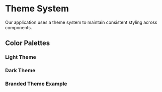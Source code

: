 
<Meta title="Theme/Documentation" />

# Theme System

Our application uses a theme system to maintain consistent styling across components.

## Color Palettes

### Light Theme

<ColorPalette>
  <ColorItem 
    title="Background Colors" 
    colors={defaultTheme.colors.background} 
  />
  <ColorItem 
    title="Foreground Colors" 
    colors={defaultTheme.colors.foreground}
  />
  <ColorItem 
    title="Avatar Colors" 
    colors={{
      'User Background': defaultTheme.colors.avatar.user.background,
      'User Foreground': defaultTheme.colors.avatar.user.foreground,
      'Assistant Background': defaultTheme.colors.avatar.assistant.background,
      'Assistant Foreground': defaultTheme.colors.avatar.assistant.foreground,
    }} 
  />
</ColorPalette>

### Dark Theme

<ColorPalette>
  <ColorItem 
    title="Background Colors" 
    colors={darkTheme.colors.background} 
  />
  <ColorItem 
    title="Foreground Colors" 
    colors={darkTheme.colors.foreground}
  />
  <ColorItem 
    title="Avatar Colors" 
    colors={{
      'User Background': darkTheme.colors.avatar.user.background,
      'User Foreground': darkTheme.colors.avatar.user.foreground,
      'Assistant Background': darkTheme.colors.avatar.assistant.background,
      'Assistant Foreground': darkTheme.colors.avatar.assistant.foreground,
    }} 
  />
</ColorPalette>

### Branded Theme Example

<ColorPalette>
  <ColorItem 
    title="Background Colors" 
    colors={{
      primary: '#fdf2f8',
      secondary: '#fce7f3',
      accent: '#fbcfe8',
    }} 
  />
  <ColorItem 
    title="Foreground Colors" 
    colors={{
      primary: '#831843',
      secondary: '#9d174d',
      muted: '#be185d',
    }}
  />
  <ColorItem 
    title="Avatar Colors" 
    colors={{
      'User Background': '#db2777',
      'User Foreground': '#ffffff',
      'Assistant Background': '#be185d',
      'Assistant Foreground': '#ffffff',
    }} 
  />
</ColorPalette> 